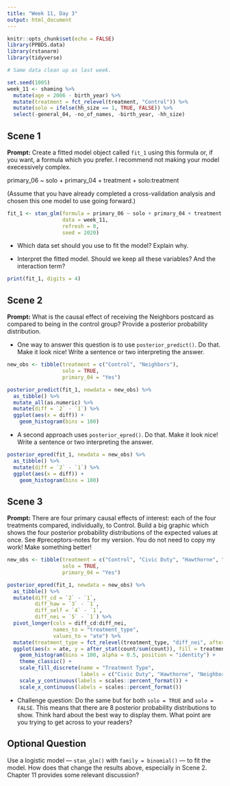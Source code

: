 ```yaml
---
title: "Week 11, Day 3"
output: html_document
---
```


```r
knitr::opts_chunk$set(echo = FALSE)
library(PPBDS.data)
library(rstanarm)
library(tidyverse)

# Same data clean up as last week.

set.seed(1005)
week_11 <- shaming %>% 
  mutate(age = 2006 - birth_year) %>% 
  mutate(treatment = fct_relevel(treatment, "Control")) %>% 
  mutate(solo = ifelse(hh_size == 1, TRUE, FALSE)) %>% 
  select(-general_04, -no_of_names, -birth_year, -hh_size) 
```


## Scene 1

**Prompt:** Create a fitted model object called `fit_1` using this formula or, if you want, a formula which you prefer. I recommend not making your model execessively complex.

primary_06 ~ solo + primary_04 + treatment + solo:treatment

(Assume that you have already completed a cross-validation analysis and chosen this one model to use going forward.)

```r
fit_1 <- stan_glm(formula = primary_06 ~ solo + primary_04 + treatment + solo:treatment,
                  data = week_11,
                  refresh = 0,
                  seed = 2020)
```

* Which data set should you use to fit the model? Explain why.

* Interpret the fitted model. Should we keep all these variables? And the interaction term?

```r
print(fit_1, digits = 4)
```


## Scene 2

**Prompt:** What is the causal effect of receiving the Neighbors postcard as compared to being in the control group? Provide a posterior probability distribution.

* One way to answer this question is to use `posterior_predict()`. Do that. Make it look nice! Write a sentence or two interpreting the answer.

```r
new_obs <- tibble(treatment = c("Control", "Neighbors"),
                  solo = TRUE,
                  primary_04 = "Yes")

posterior_predict(fit_1, newdata = new_obs) %>% 
  as_tibble() %>% 
  mutate_all(as.numeric) %>% 
  mutate(diff = `2` - `1`) %>% 
  ggplot(aes(x = diff)) +
    geom_histogram(bins = 100)
```

* A second approach uses `posterior_epred()`. Do that. Make it look nice! Write a sentence or two interpreting the answer.

```r
posterior_epred(fit_1, newdata = new_obs) %>%
  as_tibble() %>% 
  mutate(diff = `2` - `1`) %>% 
  ggplot(aes(x = diff)) +
    geom_histogram(bins = 100)
```

## Scene 3

**Prompt:** There are four primary causal effects of interest: each of the four treatments compared, individually, to Control.  Build a big graphic which shows the four posterior probability distributions of the expected values at once. See #preceptors-notes for my version. You do not need to copy my work! Make something better!

```r
new_obs <- tibble(treatment = c("Control", "Civic Duty", "Hawthorne", "Self","Neighbors"),
                  solo = TRUE,
                  primary_04 = "Yes")

posterior_epred(fit_1, newdata = new_obs) %>%
  as_tibble() %>% 
  mutate(diff_cd = `2` - `1`,
         diff_haw = `3` - `1`,
         diff_self = `4` - `1`,
         diff_nei = `5` - `1`) %>% 
  pivot_longer(cols = diff_cd:diff_nei,
               names_to = "treatment_type",
               values_to = "ate") %>% 
  mutate(treatment_type = fct_relevel(treatment_type, "diff_nei", after = 4)) %>% 
  ggplot(aes(x = ate, y = after_stat(count/sum(count)), fill = treatment_type)) +
    geom_histogram(bins = 100, alpha = 0.5, position = "identity") +
    theme_classic() +
    scale_fill_discrete(name = "Treatment Type",
                        labels = c("Civic Duty", "Hawthorne", "Neighbors", "Self")) +
    scale_y_continuous(labels = scales::percent_format()) +
    scale_x_continuous(labels = scales::percent_format())
```

* Challenge question: Do the same but for both `solo = TRUE` and `solo = FALSE`. This means that there are 8 posterior probability distributions to show. Think hard about the best way to display them. What point are you trying to get across to your readers?



## Optional Question

Use a logistic model --- `stan_glm()` with `family = binomial()` --- to fit the model. How does that change the results above, especially in Scene 2. Chapter 11 provides some relevant discussion?






